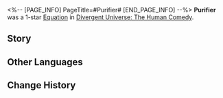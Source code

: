 <%-- [PAGE_INFO]
PageTitle=#Purifier#
[END_PAGE_INFO] --%>
{{Removed|Equation}}
{{Equation Infobox
|period   = The Human Comedy
|rarity   = 1
|path1    = Remembrance*3
|path2    = Destruction*2
|effect   = When enemy target's current HP is greater than {{Color|h|60%}} of Max HP, their duration of being Frozen increases by 1 turn. DMG received by Frozen enemy targets increases by {{Color|h|30%}}.
|mentions = Antimatter Legion; Yaoshi
}}
'''Purifier''' was a 1-star [[Divergent Universe: The Human Comedy/Equations|Equation]] in [[Divergent Universe: The Human Comedy]].

==Story==
{{Description|A child, stunned by the sight of the Antimatter Legion's battle, loses his mind forever. An old man, enchanted by the miracles of Yaoshi, sets out on a relentless quest for immortality. Consciousness births pain, and memory begets sorrow. If there is anything that gives rise to the suffering of reality, it is the tainted past of sapient minds.<br /><br />You erase the memory of happiness, so that no one may ever feel the sting of pain. You shatter the memory of prosperity, so that decay is never known again. Passing by planet after planet steeped in sorrow, you silence their cries. You obliterate the disappointed yesterdays, so that they may become weightless. The second-purest thing in this world is the newborn child, untouched by knowledge. But the first are the stones by the river, for they exist beyond the reach of cognition.}}
<!--
==Gameplay Notes==
* 
-->
==Other Languages==
{{Other Languages
|en   = Purifier
|zhs  = 洁净者
|zht  = 潔淨者
|ja   = {{Rubi|浄化者|じょうかしゃ}}
|ko   = 정화자
|es   = Purificador
|fr   = Purificateur
|ru   = Очиститель
|th   = ผู้ชะล้าง
|vi   = Người Làm Sạch
|de   = Reinigender
|id   = Purifier
|pt   = Purificador
}}

==Change History==
{{Change History|2.7}}